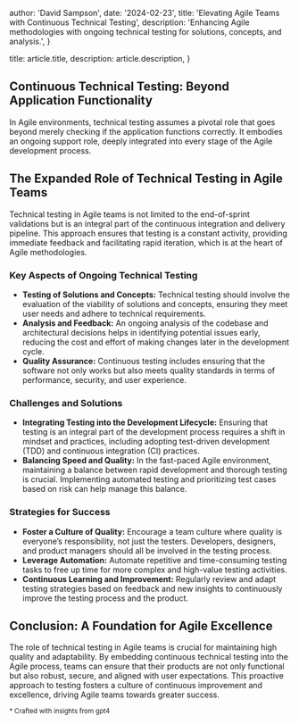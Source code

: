 
  author: 'David Sampson',
  date: '2024-02-23',
  title: 'Elevating Agile Teams with Continuous Technical Testing',
  description: 'Enhancing Agile methodologies with ongoing technical testing for solutions, concepts, and analysis.',
}

  title: article.title,
  description: article.description,
}


## Continuous Technical Testing: Beyond Application Functionality

In Agile environments, technical testing assumes a pivotal role that goes beyond merely checking if the application functions correctly. It embodies an ongoing support role, deeply integrated into every stage of the Agile development process.

## The Expanded Role of Technical Testing in Agile Teams

Technical testing in Agile teams is not limited to the end-of-sprint validations but is an integral part of the continuous integration and delivery pipeline. This approach ensures that testing is a constant activity, providing immediate feedback and facilitating rapid iteration, which is at the heart of Agile methodologies.

### Key Aspects of Ongoing Technical Testing

- **Testing of Solutions and Concepts:** Technical testing should involve the evaluation of the viability of solutions and concepts, ensuring they meet user needs and adhere to technical requirements.
- **Analysis and Feedback:** An ongoing analysis of the codebase and architectural decisions helps in identifying potential issues early, reducing the cost and effort of making changes later in the development cycle.
- **Quality Assurance:** Continuous testing includes ensuring that the software not only works but also meets quality standards in terms of performance, security, and user experience.

### Challenges and Solutions

- **Integrating Testing into the Development Lifecycle:** Ensuring that testing is an integral part of the development process requires a shift in mindset and practices, including adopting test-driven development (TDD) and continuous integration (CI) practices.
- **Balancing Speed and Quality:** In the fast-paced Agile environment, maintaining a balance between rapid development and thorough testing is crucial. Implementing automated testing and prioritizing test cases based on risk can help manage this balance.

### Strategies for Success

- **Foster a Culture of Quality:** Encourage a team culture where quality is everyone’s responsibility, not just the testers. Developers, designers, and product managers should all be involved in the testing process.
- **Leverage Automation:** Automate repetitive and time-consuming testing tasks to free up time for more complex and high-value testing activities.
- **Continuous Learning and Improvement:** Regularly review and adapt testing strategies based on feedback and new insights to continuously improve the testing process and the product.

## Conclusion: A Foundation for Agile Excellence

The role of technical testing in Agile teams is crucial for maintaining high quality and adaptability. By embedding continuous technical testing into the Agile process, teams can ensure that their products are not only functional but also robust, secure, and aligned with user expectations. This proactive approach to testing fosters a culture of continuous improvement and excellence, driving Agile teams towards greater success.

<small>* Crafted with insights from gpt4</small>
